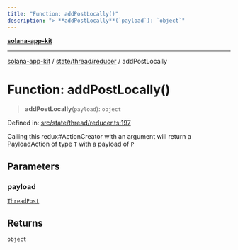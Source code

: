 ```yaml
---
title: "Function: addPostLocally()"
description: "> **addPostLocally**(`payload`): `object`"
---
```


[**solana-app-kit**](../../../../README.mdx)

***

[solana-app-kit](../../../../README.mdx) / [state/thread/reducer](../README.mdx) / addPostLocally

# Function: addPostLocally()

> **addPostLocally**(`payload`): `object`

Defined in: [src/state/thread/reducer.ts:197](https://github.com/SendArcade/solana-social-starter/blob/b27156124ee1831d644b1af765e8d55a2885cd4f/src/state/thread/reducer.ts#L197)

Calling this redux#ActionCreator with an argument will
return a PayloadAction of type `T` with a payload of `P`

## Parameters

### payload

[`ThreadPost`](../../../../components/thread/thread.types/interfaces/ThreadPost.mdx)

## Returns

`object`
